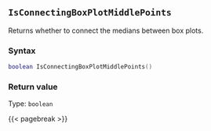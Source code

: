 ## `IsConnectingBoxPlotMiddlePoints`

Returns whether to connect the medians between box plots.

### Syntax {-}

``` .lua
boolean IsConnectingBoxPlotMiddlePoints()
```


### Return value {-}

Type: `boolean`


{{< pagebreak >}}